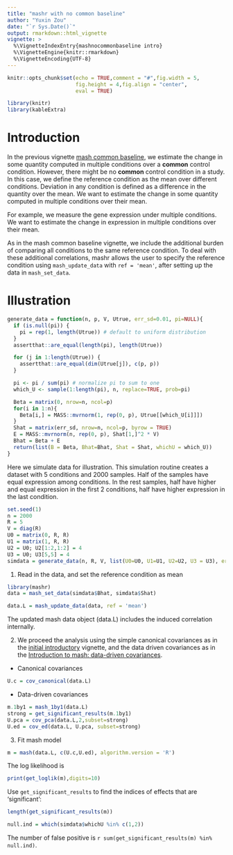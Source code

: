 ```yaml
---
title: "mashr with no common baseline"
author: "Yuxin Zou"
date: "`r Sys.Date()`"
output: rmarkdown::html_vignette
vignette: >
  %\VignetteIndexEntry{mashnocommonbaseline intro}
  %\VignetteEngine{knitr::rmarkdown}
  %\VignetteEncoding{UTF-8}
---
```


```r
knitr::opts_chunk$set(echo = TRUE,comment = "#",fig.width = 5,
                      fig.height = 4,fig.align = "center",
                      eval = TRUE)
```

```r
library(knitr)
library(kableExtra)
```

# Introduction

In the previous vignette [mash common baseline](intro_mashcommonbaseline.html), we estimate the change in some quantity computed in multiple conditions over a **common** control condition. However, there might be no **common** control condition in a study. In this case, we define the reference condition as the mean over different conditions. Deviation in any condition is defined as a difference in the quantity over the mean. We want to estimate the change in some quantity computed in multiple conditions over their mean.

For example, we measure the gene expression under multiple conditions. We want to estimate the change in expression in multiple conditions over their mean.

As in the mash common baseline vignette, we include the additional burden of comparing all conditions to the same reference condition. To deal with these additional correlations, mashr allows the user to specify the reference condition using `mash_update_data` with `ref = 'mean'`, after setting up the data in `mash_set_data`. 

# Illustration

```r
generate_data = function(n, p, V, Utrue, err_sd=0.01, pi=NULL){
  if (is.null(pi)) {
    pi = rep(1, length(Utrue)) # default to uniform distribution
  }
  assertthat::are_equal(length(pi), length(Utrue))

  for (j in 1:length(Utrue)) {
    assertthat::are_equal(dim(Utrue[j]), c(p, p))
  }

  pi <- pi / sum(pi) # normalize pi to sum to one
  which_U <- sample(1:length(pi), n, replace=TRUE, prob=pi)

  Beta = matrix(0, nrow=n, ncol=p)
  for(i in 1:n){
    Beta[i,] = MASS::mvrnorm(1, rep(0, p), Utrue[[which_U[i]]])
  }
  Shat = matrix(err_sd, nrow=n, ncol=p, byrow = TRUE)
  E = MASS::mvrnorm(n, rep(0, p), Shat[1,]^2 * V)
  Bhat = Beta + E
  return(list(B = Beta, Bhat=Bhat, Shat = Shat, whichU = which_U))
}
```

Here we simulate data for illustration. This simulation routine creates a dataset with 5 conditions and 2000 samples. Half of the samples have equal expression among conditions. In the rest samples, half have higher and equal expression in the first 2 conditions, half have higher expression in the last condition.

```r
set.seed(1)
n = 2000
R = 5
V = diag(R)
U0 = matrix(0, R, R)
U1 = matrix(1, R, R)
U2 = U0; U2[1:2,1:2] = 4
U3 = U0; U3[5,5] = 4
simdata = generate_data(n, R, V, list(U0=U0, U1=U1, U2=U2, U3 = U3), err_sd = 1)
```

1. Read in the data, and set the reference condition as mean
```r
library(mashr)
data = mash_set_data(simdata$Bhat, simdata$Shat)

data.L = mash_update_data(data, ref = 'mean')
```

The updated mash data object (data.L) includes the induced correlation internally.

2. We proceed the analysis using the simple canonical covariances as in the [initial introductory](intro_mash.html) vignette, and the data driven covariances as in the [Introduction to mash: data-driven covariances](intro_mash_dd.html).

* Canonical covariances
```r
U.c = cov_canonical(data.L)
```

* Data-driven covariances
```r
m.1by1 = mash_1by1(data.L)
strong = get_significant_results(m.1by1)
U.pca = cov_pca(data.L,2,subset=strong)
U.ed = cov_ed(data.L, U.pca, subset=strong)
```

3. Fit mash model
```r
m = mash(data.L, c(U.c,U.ed), algorithm.version = 'R')
```

The log likelihood is
```r
print(get_loglik(m),digits=10)
```

Use `get_significant_results` to find the indices of effects that are 'significant':
```r
length(get_significant_results(m))
```

```r
null.ind = which(simdata$whichU %in% c(1,2))
```
The number of false positive is `r sum(get_significant_results(m) %in% null.ind)`.

